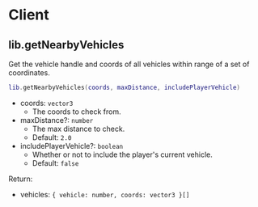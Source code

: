 # Client

## lib.getNearbyVehicles

Get the vehicle handle and coords of all vehicles within range of a set of coordinates.

```lua
lib.getNearbyVehicles(coords, maxDistance, includePlayerVehicle)
```

- coords: `vector3`
  - The coords to check from.
- maxDistance?: `number`
  - The max distance to check.
  - Default: `2.0`
- includePlayerVehicle?: `boolean`
  - Whether or not to include the player's current vehicle.
  - Default: `false`

Return:

- vehicles: `{ vehicle: number, coords: vector3 }[]`
